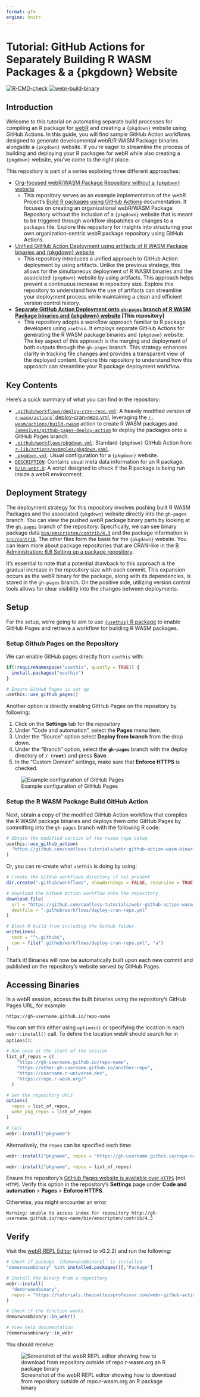 ```yaml
---
format: gfm
engine: knitr
---
```


# Tutorial: GitHub Actions for Separately Building R WASM Packages & a {pkgdown} Website

<!-- badges: start -->
[![R-CMD-check](https://github.com/coatless-tutorials/webr-github-action-wasm-binaries/actions/workflows/R-CMD-check.yaml/badge.svg)](https://github.com/coatless-tutorials/webr-github-action-wasm-binaries/actions/workflows/R-CMD-check.yaml)
[![webr-build-binary](https://github.com/coatless-tutorials/webr-github-action-wasm-binaries/actions/workflows/deploy-cran-repo.yml/badge.svg)](https://github.com/coatless-tutorials/webr-github-action-wasm-binaries/actions/workflows/deploy-cran-repo.yml)
<!-- badges: end -->

## Introduction

Welcome to this tutorial on automating separate build processes for compiling
an R package for [webR](https://docs.r-wasm.org/webr/latest/) and creating
a `{pkgdown}` website using GitHub Actions. In this guide, you will find sample
GitHub Action workflows designed to generate developmental webR/R WASM Package
binaries alongside a `{pkgdown}` website. If you're eager to streamline the
process of building and deploying your R packages for webR while also creating
a `{pkgdown}` website, you've come to the right place. 

This repository is part of a series exploring three different approaches:

- [Org-focused webR/WASM Package Repository without a `{pkgdown}` website](https://github.com/coatless-tutorials/webr-org-gh-action)
  - This repository serves as an example implementation of the webR Project's 
  [Build R packages using GitHub Actions](https://r-wasm.github.io/rwasm/articles/github-actions.html)
  documentation. It focuses on creating an organizational webR/WASM Package Repository without
  the inclusion of a `{pkgdown}` website that is meant to be triggered through
  workflow dispatches or changes to a `packages` file. Explore this repository for insights
  into structuring your own organization-centric webR package repository using
  GitHub Actions.
- [Unified GitHub Action Deployment using artifacts of R WASM Package binaries and {pkgdown} website](https://github.com/coatless-tutorials/webr-unified-gh-workflow)
  - This repository introduces a unified approach to GitHub Action deployment by
    using artifacts. Unlike the previous strategy, this allows for the 
    simultaneous deployment of R WASM binaries and the associated `{pkgdown}`
    website by using artifacts. This approach helps prevent a continuous 
    increase in repository size. Explore this repository to understand how the
    use of artifacts can streamline your deployment process while maintaining a
    clean and efficient version control history.
- **[Separate GitHub Action Deployment onto `gh-pages` branch of R WASM Package binaries and {pkgdown} website](https://github.com/coatless-tutorials/webr-github-action-wasm-binaries) [This repository]**
  - This repository adopts a workflow approach familiar to R package developers
    using `usethis`. It employs separate GitHub Actions for generating the 
    R WASM package binaries and `{pkgdown}` website. The key aspect of this 
    approach is the merging and deployment of both outputs through the `gh-pages`
    branch. This strategy enhances clarity in tracking file changes and 
    provides a transparent view of the deployed content. Explore this repository
    to understand how this approach can streamline your R package deployment workflow.

## Key Contents

Here's a quick summary of what you can find in the repository:

- [`.github/workflows/deploy-cran-repo.yml`](.github/workflows/deploy-cran-repo.yml): A heavily modified version of [`r-wasm/actions`' deploy-cran-repo.yml](https://github.com/r-wasm/actions/blob/d21bf7da50e539df543bbee973087ec585deaba6/examples/deploy-cran-repo.yml), leveraging the [`r-wasm/actions/build-rwasm`](https://github.com/r-wasm/actions/blob/d21bf7da50e539df543bbee973087ec585deaba6/build-rwasm/README.md) action to create R WASM packages and [`JamesIves/github-pages-deploy-action`](https://github.com/JamesIves/github-pages-deploy-action) 
to deploy the packages onto a GitHub Pages branch.
- [`.github/workflows/pkgdown.yml`](https://github.com/coatless-tutorials/webr-github-action-wasm-binaries/blob/b68770599449e79b92644173485cec4ee87b7f59/.github/workflows/pkgdown.yaml):
  Standard `{pkgdown}` GitHub Action from [`r-lib/actions/examples/pkgdown.yaml`](https://github.com/r-lib/actions/blob/46e9e5f2d0dd3aa6ee94b8f49bcc146201e90959/examples/pkgdown.yaml).
- [`_pkgdown.yml`](_pkgdown.yml): Usual configuration for a `{pkgdown}` website.
- [`DESCRIPTION`](DESCRIPTION): Contains usual meta data information for an R package.
- [`R/in-webr.R`](R/in-webr.R): A script designed to check if the R package 
  is being run inside a webR environment.

## Deployment Strategy 

The deployment strategy for this repository involves pushing built R WASM Packages 
and the associated `{pkgdown}` website directly into the `gh-pages` branch. 
You can view the pushed webR package binary parts by looking at the
[`gh-pages`](https://github.com/coatless-tutorials/webr-github-action-wasm-binaries/tree/gh-pages)
branch of the repository. Specifically, we can see binary package data
[`bin/emscripten/contrib/4.3`](https://github.com/coatless-tutorials/webr-github-action-wasm-binaries/tree/gh-pages/bin/emscripten/contrib/4.3)
and the package information in
[`src/contrib`](https://github.com/coatless-tutorials/webr-github-action-wasm-binaries/tree/gh-pages/src/contrib). The other files form the basis for the `{pkgdown}` website. You
can learn more about package repositories that are CRAN-like in the [R Administration: 6.6 Setting up a package repository](https://cran.r-project.org/doc/manuals/r-release/R-admin.html#Setting-up-a-package-repository).

It's essential to note that a potential drawback to this approach is the gradual
increase in the repository size with each commit. This expansion occurs as the
webR binary for the package, along with its dependencies, is stored in the 
`gh-pages` branch. On the positive side, utilizing version control tools allows
for clear visibility into the changes between deployments.

## Setup

For the setup, we're going to aim to use [`{usethis}` R package](https://github.com/r-lib/usethis) 
to enable GitHub Pages and retrieve a workflow for building R WASM packages.

### Setup Github Pages on the Repository

We can enable GitHub pages directly from `usethis` with: 

```r
if(!requireNamespace("usethis", quietly = TRUE)) {
  install.packages("usethis")
}

# Ensure GitHub Pages is set up
usethis::use_github_pages()
```

Another option is directly enabling GitHub Pages on the repository by following:

1. Click on the **Settings** tab for the repository
2. Under "Code and automation", select the **Pages** menu item.
3. Under the "Source" option select **Deploy from branch** from the drop down.
4. Under the "Branch" option, select the **`gh-pages`** branch with the deploy directory of **`/ (root)`** and press **Save**.
5. In the "Custom Domain" settings, make sure that **Enforce HTTPS** is checked.

![Example configuration of GitHub Pages](man/figures/gh-pages-setup-options.png)

### Setup the R WASM Package Build GitHub Action

Next, obtain a copy of the modified GitHub Action workflow that compiles
the R WASM package binaries and deploys them onto GitHub Pages by committing
into the `gh-pages` branch with the following R code:

```r
# Obtain the modified version of the rwasm repo setup
usethis::use_github_action(
  "https://github.com/coatless-tutorials/webr-github-action-wasm-binaries/blob/main/.github/workflows/deploy-cran-repo.yml"
)
```

Or, you can re-create what `usethis` is doing by using:

```r
# Create the GitHub workflows directory if not present
dir.create(".github/workflows", showWarnings = FALSE, recursive = TRUE)

# Download the GitHub Action workflow into the repository
download.file(
  url = "https://github.com/coatless-tutorials/webr-github-action-wasm-binaries/blob/main/.github/workflows/deploy-cran-repo.yml",
  destfile = ".github/workflows/deploy-cran-repo.yml"
)

# Block R build from including the GitHub folder
writeLines(
  text = "^\.github$", 
  con = file(".github/workflows/deploy-cran-repo.yml", "a") 
)
```

That's it! Binaries will now be automatically built upon each new commit and 
published on the repository's website served by GitHub Pages.

## Accessing Binaries

In a webR session, access the built binaries using the repository's GitHub Pages URL, for example:

```
https://gh-username.github.io/repo-name
```

You can set this either using `options()` or specifying the location in each `webr::install()` call. To define the location webR should search for in `options()`:

```r
# Run once at the start of the session
list_of_repos = c(
    "https://gh-username.github.io/repo-name", 
    "https://other-gh-username.github.io/another-repo", 
    "https://username.r-universe.dev", 
    "https://repo.r-wasm.org/"
  )

# Set the repository URLs
options(
  repos = list_of_repos,
  webr_pkg_repos = list_of_repos
)

# Call
webr::install("pkgname")
```

Alternatively, the `repos` can be specified each time:

```r
webr::install("pkgname", repos = "https://gh-username.github.io/repo-name")

webr::install("pkgname", repos = list_of_repos)
```

:::{.callout-important}

Ensure the repository's [GitHub Pages website is available over `HTTPS`](https://docs.github.com/en/pages/getting-started-with-github-pages/securing-your-github-pages-site-with-https#enforcing-https-for-your-github-pages-site) (not `HTTP`). Verify this option in the repository's **Settings** page under **Code and automation** > **Pages** > **Enforce HTTPS**.

Otherwise, you might encounter an error:

```
Warning: unable to access index for repository http://gh-username.github.io/repo-name/bin/emscripten/contrib/4.3
```
:::

## Verify

Visit the [webR REPL Editor](https://webr.r-wasm.org/v0.2.2/) (pinned to v0.2.2) and run the following:

```r
# Check if package `{demorwasmbinary}` is installed
"demorwasmbinary" %in% installed.packages()[,"Package"]

# Install the binary from a repository
webr::install(
  "demorwasmbinary", 
  repos = "https://tutorials.thecoatlessprofessor.com/webr-github-action-wasm-binaries/"
)

# Check if the function works
demorwasmbinary::in_webr()

# View help documentation
?demorwasmbinary::in_webr
```

You should receive:

![Screenshot of the webR REPL editor showing how to download from repository outside of repo.r-wasm.org an R package binary](man/figures/demo-of-package-working-in-webr-repl.png)
